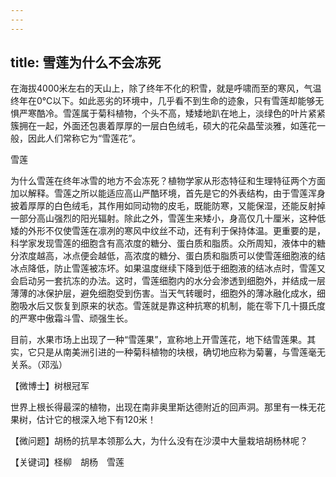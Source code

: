 ```yaml
---
---
---
```

title: 雪莲为什么不会冻死
---




在海拔4000米左右的天山上，除了终年不化的积雪，就是呼啸而至的寒风，气温终年在0℃以下。如此恶劣的环境中，几乎看不到生命的迹象，只有雪莲却能够无惧严寒酷冷。雪莲属于菊科植物，个头不高，矮矮地趴在地上，淡绿色的叶片紧紧簇拥在一起，外面还包裹着厚厚的一层白色绒毛，硕大的花朵晶莹淡雅，如莲花一般，因此人们常称它为“雪莲花”。



雪莲



为什么雪莲在终年冰雪的地方不会冻死？植物学家从形态特征和生理特征两个方面加以解释。雪莲之所以能适应高山严酷环境，首先是它的外表结构，由于雪莲浑身披着厚厚的白色绒毛，其作用如同动物的皮毛，既能防寒，又能保湿，还能反射掉一部分高山强烈的阳光辐射。除此之外，雪莲生来矮小，身高仅几十厘米，这种低矮的外形不仅使雪莲在凛冽的寒风中纹丝不动，还有利于保持体温。更重要的是，科学家发现雪莲的细胞含有高浓度的糖分、蛋白质和脂质。众所周知，液体中的糖分浓度越高，冰点便会越低，高浓度的糖分、蛋白质和脂质可以使雪莲细胞液的结冰点降低，防止雪莲被冻坏。如果温度继续下降到低于细胞液的结冰点时，雪莲又会启动另一套抗冻的办法。这时，雪莲细胞内的水分会渗透到细胞外，并结成一层薄薄的冰保护层，避免细胞受到伤害。当天气转暖时，细胞外的薄冰融化成水，细胞吸水后又恢复到原来的状态。雪莲就是靠这种抗寒的机制，能在零下几十摄氏度的严寒中傲霜斗雪、顽强生长。

目前，水果市场上出现了一种“雪莲果”，宣称地上开雪莲花，地下结雪莲果。其实，它只是从南美洲引进的一种菊科植物的块根，确切地应称为菊薯，与雪莲毫无关系。（邓泓）





【微博士】树根冠军

世界上根长得最深的植物，出现在南非奥里斯达德附近的回声洞。那里有一株无花果树，估计它的根深入地下有120米！

【微问题】胡杨的抗旱本领那么大，为什么没有在沙漠中大量栽培胡杨林呢？

【关键词】柽柳　胡杨　雪莲